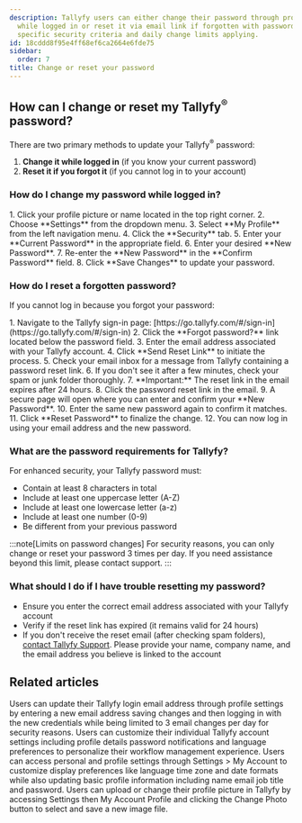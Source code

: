 ```yaml
---
description: Tallyfy users can either change their password through profile settings
  while logged in or reset it via email link if forgotten with passwords requiring
  specific security criteria and daily change limits applying.
id: 18cddd8f95e4ff68ef6ca2664e6fde75
sidebar:
  order: 7
title: Change or reset your password
---
```



## How can I change or reset my Tallyfy<sup>®</sup> password?

There are two primary methods to update your Tallyfy<sup>®</sup> password:

1.  **Change it while logged in** (if you know your current password)
2.  **Reset it if you forgot it** (if you cannot log in to your account)

### How do I change my password while logged in?

<Steps>
1. Click your profile picture or name located in the top right corner.
2. Choose **Settings** from the dropdown menu.
3. Select **My Profile** from the left navigation menu.
4. Click the **Security** tab.
5. Enter your **Current Password** in the appropriate field.
6. Enter your desired **New Password**.
7. Re-enter the **New Password** in the **Confirm Password** field.
8. Click **Save Changes** to update your password.
</Steps>

### How do I reset a forgotten password?

If you cannot log in because you forgot your password:

<Steps>
1. Navigate to the Tallyfy sign-in page: [https://go.tallyfy.com/#/sign-in](https://go.tallyfy.com/#/sign-in)
2. Click the **Forgot password?** link located below the password field.
3. Enter the email address associated with your Tallyfy account.
4. Click **Send Reset Link** to initiate the process.
5. Check your email inbox for a message from Tallyfy containing a password reset link.
6. If you don't see it after a few minutes, check your spam or junk folder thoroughly.
7. **Important:** The reset link in the email expires after 24 hours.
8. Click the password reset link in the email.
9. A secure page will open where you can enter and confirm your **New Password**.
10. Enter the same new password again to confirm it matches.
11. Click **Reset Password** to finalize the change.
12. You can now log in using your email address and the new password.
</Steps>

### What are the password requirements for Tallyfy?

For enhanced security, your Tallyfy password must:
- Contain at least 8 characters in total
- Include at least one uppercase letter (A-Z)
- Include at least one lowercase letter (a-z)
- Include at least one number (0-9)
- Be different from your previous password

:::note[Limits on password changes]
For security reasons, you can only change or reset your password 3 times per day. If you need assistance beyond this limit, please contact support.
:::

### What should I do if I have trouble resetting my password?

- Ensure you enter the correct email address associated with your Tallyfy account
- Verify if the reset link has expired (it remains valid for 24 hours)
- If you don't receive the reset email (after checking spam folders), [contact Tallyfy Support](/products/pro/miscellaneous/support/how-can-i-contact-tallyfys-support-team/). Please provide your name, company name, and the email address you believe is linked to the account


## Related articles
<CardGrid>
<LinkTitleCard header="<b>Personal Settings > Change my email address</b>" href="/products/pro/settings/personal-settings/how-can-i-change-my-email-address-in-tallyfy/" > Users can update their Tallyfy login email address through profile settings by entering a new email address saving changes and then logging in with the new credentials while being limited to 3 email changes per day for security reasons. </LinkTitleCard>
<LinkTitleCard header="<b>Settings > Personal settings</b>" href="/products/pro/settings/personal-settings/" > Users can customize their individual Tallyfy account settings including profile details password notifications and language preferences to personalize their workflow management experience. </LinkTitleCard>
<LinkTitleCard header="<b>Personal Settings > Personalization settings</b>" href="/products/pro/settings/personal-settings/personalization-settings/" > Users can access personal and profile settings through Settings > My Account to customize display preferences like language time zone and date formats while also updating basic profile information including name email job title and password. </LinkTitleCard>
<LinkTitleCard header="<b>Personal Settings > Update your profile picture</b>" href="/products/pro/settings/personal-settings/how-can-i-set-up-my-profile-photo-on-tallyfy/" > Users can upload or change their profile picture in Tallyfy by accessing Settings then My Account Profile and clicking the Change Photo button to select and save a new image file. </LinkTitleCard>
</CardGrid>